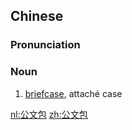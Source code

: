 ==Chinese==
{{zh-forms|type=21}}

===Pronunciation===
{{zh-pron
|m=gōngwénbāo
|c=gung1 man4 baau1
|cat=n
}}

===Noun===
{{zh-noun}}

# [[briefcase]], attaché case

[[nl:公文包]]
[[zh:公文包]]